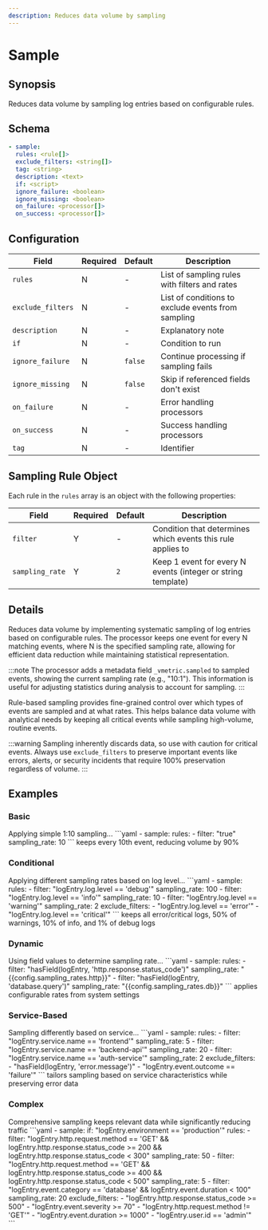 ```yaml
---
description: Reduces data volume by sampling
---
```


# Sample

## Synopsis

Reduces data volume by sampling log entries based on configurable rules.

## Schema

```yaml {2-4}
- sample:
  rules: <rule[]>
  exclude_filters: <string[]>
  tag: <string>
  description: <text>
  if: <script>
  ignore_failure: <boolean>
  ignore_missing: <boolean>
  on_failure: <processor[]>
  on_success: <processor[]>
```

## Configuration

|Field|Required|Default|Description|
|---|---|---|---|
|`rules`|N|-|List of sampling rules with filters and rates|
|`exclude_filters`|N|-|List of conditions to exclude events from sampling|
|`description`|N|-|Explanatory note|
|`if`|N|-|Condition to run|
|`ignore_failure`|N|`false`|Continue processing if sampling fails|
|`ignore_missing`|N|`false`|Skip if referenced fields don't exist|
|`on_failure`|N|-|Error handling processors|
|`on_success`|N|-|Success handling processors|
|`tag`|N|-|Identifier|

## Sampling Rule Object

Each rule in the `rules` array is an object with the following properties:

|Field|Required|Default|Description|
|---|---|---|---|
|`filter`|Y|-|Condition that determines which events this rule applies to|
|`sampling_rate`|Y|`2`|Keep 1 event for every N events (integer or string template)|

## Details

Reduces data volume by implementing systematic sampling of log entries based on configurable rules. The processor keeps one event for every N matching events, where N is the specified sampling rate, allowing for efficient data reduction while maintaining statistical representation.

:::note
The processor adds a metadata field `_vmetric.sampled` to sampled events, showing the current sampling rate (e.g., "10:1"). This information is useful for adjusting statistics during analysis to account for sampling.
:::

Rule-based sampling provides fine-grained control over which types of events are sampled and at what rates. This helps balance data volume with analytical needs by keeping all critical events while sampling high-volume, routine events.

:::warning
Sampling inherently discards data, so use with caution for critical events. Always use `exclude_filters` to preserve important events like errors, alerts, or security incidents that require 100% preservation regardless of volume.
:::

## Examples

### Basic

<ExampleGrid>
  <CommentCol>
    Applying simple 1:10 sampling...
  </CommentCol>
  <CodeCol>
    ```yaml
    - sample:
        rules:
          - filter: "true"
            sampling_rate: 10
    ```
  </CodeCol>
  <CommentCol>
    keeps every 10th event, reducing volume by 90%
  </CommentCol>
</ExampleGrid>

### Conditional

<ExampleGrid>
  <CommentCol>
    Applying different sampling rates based on log level...
  </CommentCol>
  <CodeCol>
    ```yaml
    - sample:
        rules:
          - filter: "logEntry.log.level == 'debug'"
            sampling_rate: 100
          - filter: "logEntry.log.level == 'info'"
            sampling_rate: 10
          - filter: "logEntry.log.level == 'warning'"
            sampling_rate: 2
        exclude_filters:
          - "logEntry.log.level == 'error'"
          - "logEntry.log.level == 'critical'"
    ```
  </CodeCol>
  <CommentCol>
    keeps all error/critical logs, 50% of warnings, 10% of info, and 1% of debug logs
  </CommentCol>
</ExampleGrid>

### Dynamic

<ExampleGrid>
  <CommentCol>
    Using field values to determine sampling rate...
  </CommentCol>
  <CodeCol>
    ```yaml
    - sample:
        rules:
          - filter: "hasField(logEntry, 'http.response.status_code')"
            sampling_rate: "{{config.sampling_rates.http}}"
          - filter: "hasField(logEntry, 'database.query')"
            sampling_rate: "{{config.sampling_rates.db}}"
    ```
  </CodeCol>
  <CommentCol>
    applies configurable rates from system settings
  </CommentCol>
</ExampleGrid>

### Service-Based

<ExampleGrid>
  <CommentCol>
    Sampling differently based on service...
  </CommentCol>
  <CodeCol>
    ```yaml
    - sample:
        rules:
          - filter: "logEntry.service.name == 'frontend'"
            sampling_rate: 5
          - filter: "logEntry.service.name == 'backend-api'"
            sampling_rate: 20
          - filter: "logEntry.service.name == 'auth-service'"
            sampling_rate: 2
        exclude_filters:
          - "hasField(logEntry, 'error.message')"
          - "logEntry.event.outcome == 'failure'"
    ```
  </CodeCol>
  <CommentCol>
    tailors sampling based on service characteristics while preserving error data
  </CommentCol>
</ExampleGrid>

### Complex

<ExampleGrid>
  <CommentCol>
    Comprehensive sampling keeps relevant data while significantly reducing traffic
  </CommentCol>
  <CodeCol>
    ```yaml
    - sample:
        if: "logEntry.environment == 'production'"
        rules:
          - filter: "logEntry.http.request.method == 'GET' && logEntry.http.response.status_code >= 200 && logEntry.http.response.status_code < 300"
            sampling_rate: 50
          - filter: "logEntry.http.request.method == 'GET' && logEntry.http.response.status_code >= 400 && logEntry.http.response.status_code < 500"
            sampling_rate: 5
          - filter: "logEntry.event.category == 'database' && logEntry.event.duration < 100"
            sampling_rate: 20
        exclude_filters:
          - "logEntry.http.response.status_code >= 500"
          - "logEntry.event.severity >= 70"
          - "logEntry.http.request.method != 'GET'"
          - "logEntry.event.duration >= 1000"
          - "logEntry.user.id == 'admin'"
    ```
  </CodeCol>
</ExampleGrid>
